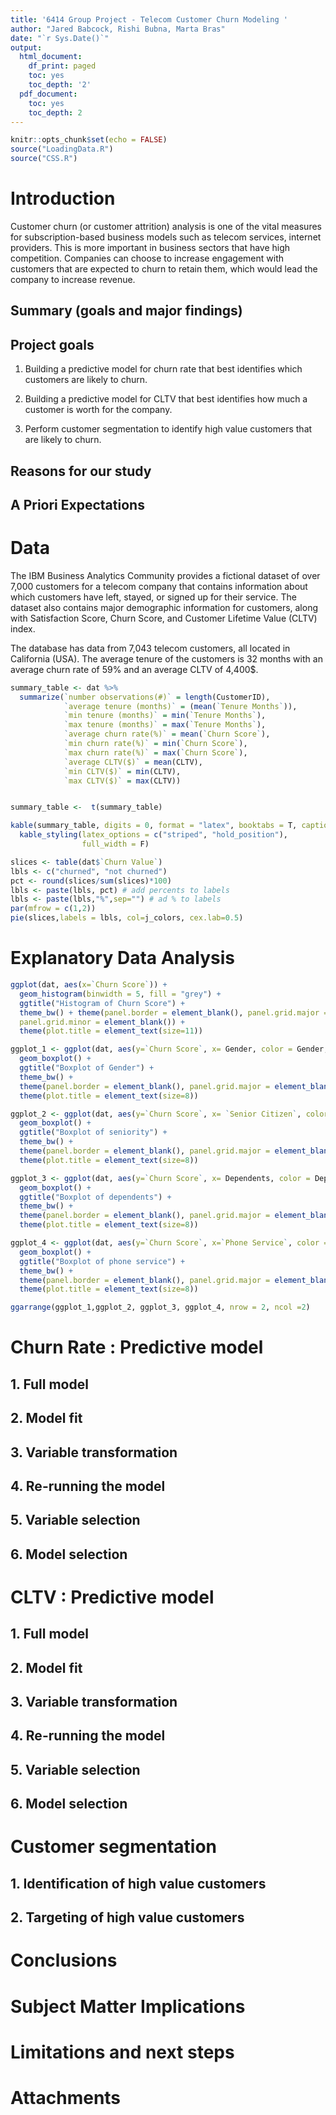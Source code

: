 ```yaml
---
title: '6414 Group Project - Telecom Customer Churn Modeling '
author: "Jared Babcock, Rishi Bubna, Marta Bras"
date: "`r Sys.Date()`"
output:
  html_document:
    df_print: paged
    toc: yes
    toc_depth: '2'
  pdf_document:
    toc: yes
    toc_depth: 2
---
```


```r
knitr::opts_chunk$set(echo = FALSE)
source("LoadingData.R")
source("CSS.R")
```

# Introduction

Customer churn (or customer attrition) analysis is one of the vital measures for subscription-based business models such as telecom services, internet providers. This is more important in business sectors that have high competition. Companies can choose to increase engagement with customers that are expected to churn to retain them, which would lead the company to increase revenue.

## Summary (goals and major findings)

## Project goals

1. Building a predictive model for churn rate that best identifies which customers are likely to churn.

2. Building a predictive model for CLTV that best identifies how much a customer is worth for the company.

3. Perform customer segmentation to identify high value customers that are likely to churn.

## Reasons for our study

## A Priori Expectations

# Data

The IBM Business Analytics Community provides a fictional dataset of over 7,000 customers for a telecom company that contains information about which customers have left, stayed, or signed up for their service. The dataset also contains major demographic information for customers, along with Satisfaction Score, Churn Score, and Customer Lifetime Value (CLTV) index.

The database has data from 7,043 telecom customers, all located in California (USA). The average tenure of the customers is 32 months with an average churn rate of 59% and an average CLTV of 4,400$.

```r
summary_table <- dat %>% 
  summarize(`number observations(#)` = length(CustomerID),
            `average tenure (months)` = (mean(`Tenure Months`)),
            `min tenure (months)` = min(`Tenure Months`),
            `max tenure (months)` = max(`Tenure Months`),
            `average churn rate(%)` = mean(`Churn Score`),
            `min churn rate(%)` = min(`Churn Score`),
            `max churn rate(%)` = max(`Churn Score`),
            `average CLTV($)` = mean(CLTV),
            `min CLTV($)` = min(CLTV),
            `max CLTV($)` = max(CLTV))


summary_table <-  t(summary_table)

kable(summary_table, digits = 0, format = "latex", booktabs = T, caption = "Demo Table") %>%
  kable_styling(latex_options = c("striped", "hold_position"),
                full_width = F)
```


```r
slices <- table(dat$`Churn Value`)
lbls <- c("churned", "not churned")
pct <- round(slices/sum(slices)*100)
lbls <- paste(lbls, pct) # add percents to labels
lbls <- paste(lbls,"%",sep="") # ad % to labels
par(mfrow = c(1,2))
pie(slices,labels = lbls, col=j_colors, cex.lab=0.5)

```

# Explanatory Data Analysis

```r
ggplot(dat, aes(x=`Churn Score`)) + 
  geom_histogram(binwidth = 5, fill = "grey") +
  ggtitle("Histogram of Churn Score") +
  theme_bw() + theme(panel.border = element_blank(), panel.grid.major = element_blank(),
  panel.grid.minor = element_blank()) +
  theme(plot.title = element_text(size=11))  
```


```r
ggplot_1 <- ggplot(dat, aes(y=`Churn Score`, x= Gender, color = Gender,  palette = "jco")) +
  geom_boxplot() +
  ggtitle("Boxplot of Gender") +
  theme_bw() + 
  theme(panel.border = element_blank(), panel.grid.major = element_blank(), panel.grid.minor = element_blank(),  axis.title.x =element_text(size=8),  axis.title.y = element_text(size=8)) +
  theme(plot.title = element_text(size=8)) 

ggplot_2 <- ggplot(dat, aes(y=`Churn Score`, x= `Senior Citizen`, color = `Senior Citizen`,  palette = "jco")) +
  geom_boxplot() +
  ggtitle("Boxplot of seniority") +
  theme_bw() + 
  theme(panel.border = element_blank(), panel.grid.major = element_blank(), panel.grid.minor = element_blank(),  axis.title.x =element_text(size=8),  axis.title.y = element_text(size=8)) +
  theme(plot.title = element_text(size=8)) 

ggplot_3 <- ggplot(dat, aes(y=`Churn Score`, x= Dependents, color = Dependents ,  palette = "jco")) +
  geom_boxplot() +
  ggtitle("Boxplot of dependents") +
  theme_bw() + 
  theme(panel.border = element_blank(), panel.grid.major = element_blank(), panel.grid.minor = element_blank(),  axis.title.x =element_text(size=8),  axis.title.y = element_text(size=8)) +
  theme(plot.title = element_text(size=8)) 

ggplot_4 <- ggplot(dat, aes(y=`Churn Score`, x=`Phone Service`, color =`Phone Service`,  palette = "jco")) +
  geom_boxplot() +
  ggtitle("Boxplot of phone service") +
  theme_bw() + 
  theme(panel.border = element_blank(), panel.grid.major = element_blank(), panel.grid.minor = element_blank(),  axis.title.x =element_text(size=8),  axis.title.y = element_text(size=8)) +
  theme(plot.title = element_text(size=8)) 

ggarrange(ggplot_1,ggplot_2, ggplot_3, ggplot_4, nrow = 2, ncol =2)
```


# Churn Rate : Predictive model 

## 1. Full model 
## 2. Model fit
## 3. Variable transformation
## 4. Re-running the model
## 5. Variable selection
## 6. Model selection


#  CLTV : Predictive model 

## 1. Full model 
## 2. Model fit
## 3. Variable transformation
## 4. Re-running the model
## 5. Variable selection
## 6. Model selection


# Customer segmentation

## 1. Identification of high value customers 
## 2. Targeting of high value customers


# Conclusions
# Subject Matter Implications
# Limitations and next steps
# Attachments